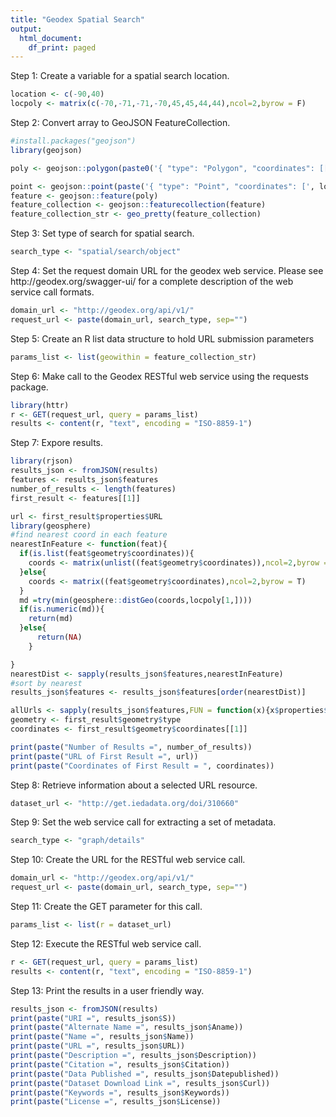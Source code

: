 ```yaml
---
title: "Geodex Spatial Search"
output:
  html_document:
    df_print: paged
---
```


Step 1: Create a variable for a spatial search location.

```r
location <- c(-90,40)
locpoly <- matrix(c(-70,-71,-71,-70,45,45,44,44),ncol=2,byrow = F)

```

Step 2: Convert array to GeoJSON FeatureCollection.

```r
#install.packages("geojson")
library(geojson)

poly <- geojson::polygon(paste0('{ "type": "Polygon", "coordinates": [[', "[",locpoly[1,1],", ",locpoly[1,2],"],", " [",locpoly[2,1],", ",locpoly[2,2],"],", " [",locpoly[3,1],", ",locpoly[3,2],"],", " [",locpoly[4,1],", ", locpoly[4,2],"],", " [",locpoly[1,1],", ", locpoly[1,2],']]] }'))

point <- geojson::point(paste('{ "type": "Point", "coordinates": [', locpoly[1,1], ',' , locpoly[1,2], '] }'))
feature <- geojson::feature(poly)
feature_collection <- geojson::featurecollection(feature)
feature_collection_str <- geo_pretty(feature_collection)
```

Step 3: Set type of search for spatial search.

```r
search_type <- "spatial/search/object"
```

Step 4: Set the request domain URL for the geodex web service. Please see http://geodex.org/swagger-ui/ for a complete description of the web service call formats.

```r
domain_url <- "http://geodex.org/api/v1/"
request_url <- paste(domain_url, search_type, sep="")
```

Step 5: Create an R list data structure to hold URL submission parameters

```r
params_list <- list(geowithin = feature_collection_str)
```

Step 6: Make call to the Geodex RESTful web service using the requests package.

```r
library(httr)
r <- GET(request_url, query = params_list)
results <- content(r, "text", encoding = "ISO-8859-1")
```

Step 7: Expore results.

```r
library(rjson)
results_json <- fromJSON(results)
features <- results_json$features
number_of_results <- length(features)
first_result <- features[[1]]

url <- first_result$properties$URL
library(geosphere)
#find nearest coord in each feature
nearestInFeature <- function(feat){
  if(is.list(feat$geometry$coordinates)){
    coords <- matrix(unlist((feat$geometry$coordinates)),ncol=2,byrow = T)
  }else{
    coords <- matrix((feat$geometry$coordinates),ncol=2,byrow = T)
  }
  md =try(min(geosphere::distGeo(coords,locpoly[1,])))
  if(is.numeric(md)){
    return(md)
  }else{
      return(NA)
    }

}
nearestDist <- sapply(results_json$features,nearestInFeature)
#sort by nearest
results_json$features <- results_json$features[order(nearestDist)]

allUrls <- sapply(results_json$features,FUN = function(x){x$properties$URL})
geometry <- first_result$geometry$type
coordinates <- first_result$geometry$coordinates[[1]]

print(paste("Number of Results =", number_of_results))
print(paste("URL of First Result =", url))
print(paste("Coordinates of First Result = ", coordinates))
```

Step 8: Retrieve information about a selected URL resource.

```r
dataset_url <- "http://get.iedadata.org/doi/310660"
```

Step 9: Set the web service call for extracting a set of metadata.

```r
search_type <- "graph/details"
```

Step 10: Create the URL for the RESTful web service call.

```r
domain_url <- "http://geodex.org/api/v1/"
request_url <- paste(domain_url, search_type, sep="")
```

Step 11: Create the GET parameter for this call.

```r
params_list <- list(r = dataset_url)
```

Step 12: Execute the RESTful web service call.

```r
r <- GET(request_url, query = params_list)
results <- content(r, "text", encoding = "ISO-8859-1")
```

Step 13: Print the results in a user friendly way.

```r
results_json <- fromJSON(results)
print(paste("URI =", results_json$S))
print(paste("Alternate Name =", results_json$Aname))
print(paste("Name =", results_json$Name))
print(paste("URL =", results_json$URL))
print(paste("Description =", results_json$Description))
print(paste("Citation =", results_json$Citation))
print(paste("Data Published =", results_json$Datepublished))
print(paste("Dataset Download Link =", results_json$Curl))
print(paste("Keywords =", results_json$Keywords))
print(paste("License =", results_json$License))
```








